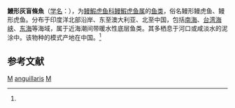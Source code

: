 {{Speciesbox
| taxon = Taenioides anguillaris
| binomial_authority = ([[卡尔·林奈|Linnaeus]], 1758)<ref name='id8415'>{{cite web| url =http://www.bioinfo.cn/db05/BjdwSpecies.php?action=view&id=8415| title =鳗鰕虎鱼| work =《中国动物物种编目数据库》| publisher =中国科学院微生物研究所| author =中国科学院动物研究所| accessdate =2009-04-16| deadurl =yes| archiveurl =https://web.archive.org/web/20160305022809/http://www.bioinfo.cn/db05/BjdwSpecies.php?action=view&id=8415| archivedate =2016-03-05}}</ref>
}}

'''鰻形灰盲條魚'''（[[学名|学名]]：{{lang|la|''Taenioides anguillaris''}}），为[[鳗鰕虎鱼科|鳗鰕虎鱼科]][[鳗鰕虎鱼属|鳗鰕虎鱼属]]的[[鱼类|鱼类]]，俗名鳗形鳗虎鱼、鳗形虎鱼。分布于印度洋北部沿岸、东至澳大利亚、北至中国，包括[[南海|南海]]、[[台湾海峡|台湾海峡]]、[[东海|东海]]等海域，属于近海潮间带暖水性底层鱼类。其多栖息于河口或咸淡水的泥涂中。该物种的模式产地在中国。<ref name='id8415'/>

== 参考文献 ==
{{reflist}}

{{鱸形目小作品}}

{{taxonbar}}
[[Category:_1758年描述的鱼类|M]]
[[Category:鳗鰕虎鱼属|anguillaris]]
[[Category:_卡尔·林奈命名的生物分类|M]]